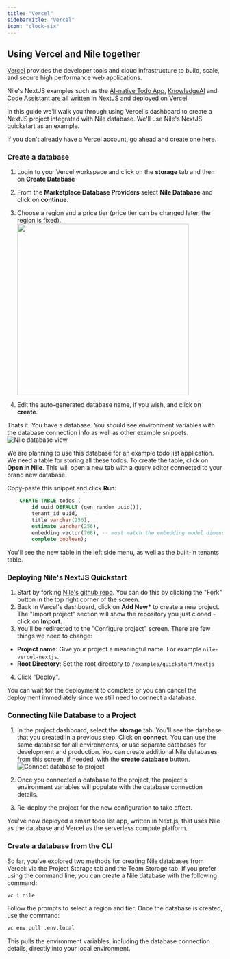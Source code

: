 ```yaml
---
title: "Vercel"
sidebarTitle: "Vercel"
icon: "clock-six"
---
```


## Using Vercel and Nile together

[Vercel](https://vercel.com) provides the developer tools and cloud infrastructure to build, scale, and secure high performance web applications.

Nile's NextJS examples such as the [AI-native Todo App](https://www.thenile.dev/templates/AI-Native%20multi-tenant%20SaaS%20with%20Nile%20and%20NextJS),
[KnowledgeAI](https://www.thenile.dev/templates/KnowledgeAI%20-%20PDF%20search%20assistant%20for%20your%20organization)
and [Code Assistant](https://www.thenile.dev/templates/Autonomous%20Code%20Assistant%20-%20Code%20more%2C%20type%20less) are all written in NextJS and deployed on Vercel.

In this guide we'll walk you through using Vercel's dashboard to create a NextJS project integrated with Nile database. We'll use Nile's NextJS quickstart as an example.

If you don't already have a Vercel account, go ahead and create one [here](https://vercel.com/).

### Create a database

1. Login to your Vercel workspace and click on the **storage** tab and then on **Create Database**
2. From the **Marketplace Database Providers** select **Nile Database** and click on **continue**.
3. Choose a region and a price tier (price tier can be changed later, the region is fixed). <Image src="image/create_database.png" width="400" height="400"/>

4. Edit the auto-generated database name, if you wish, and click on **create**.

Thats it. You have a database. You should see environment variables with the database connection info as well as other example snippets.
![Nile database view](/blog/2024-11-28-nile-vercel/database_env_vars.png)

We are planning to use this database for an example todo list application. We need a table for storing all these todos.
To create the table, click on **Open in Nile**. This will open a new tab with a query editor connected to your brand new database.

Copy-paste this snippet and click **Run**:

```sql
    CREATE TABLE todos (
        id uuid DEFAULT (gen_random_uuid()),
        tenant_id uuid,
        title varchar(256),
        estimate varchar(256),
        embedding vector(768), -- must match the embedding model dimension
        complete boolean);
```

You'll see the new table in the left side menu, as well as the built-in tenants table.

### Deploying Nile's NextJS Quickstart

1. Start by forking [Nile's github repo](https://github.com/niledatabase/niledatabase). You can do this by clicking the "Fork" button in the top right corner of the screen.
2. Back in Vercel's dashboard, click on **Add New\*** to create a new project. The "Import project" section will show the repository you just cloned - click on **Import**.
3. You'll be redirected to the "Configure project" screen. There are few things we need to change:

- **Project name**: Give your project a meaningful name. For example `nile-vercel-nextjs`.
- **Root Directory**: Set the root directory to `/examples/quickstart/nextjs`

4. Click "Deploy".

You can wait for the deployment to complete or you can cancel the deployment immediately since we still need to connect a database.

### Connecting Nile Database to a Project

1. In the project dashboard, select the **storage** tab. You'll see the database that you created in a previous step. Click on **connect**.
   You can use the same database for all environments, or use separate databases for development and production. You can create additional Nile databases from this screen, if needed, with the **create database** button. ![Connect database to project](/blog/2024-11-28-nile-vercel/connect_project_to_db.png)

2. Once you connected a database to the project, the project's environment variables will populate with the database connection details.
3. Re-deploy the project for the new configuration to take effect.

You've now deployed a smart todo list app, written in Next.js, that uses Nile as the database and Vercel as the serverless compute platform.

### Create a database from the CLI

So far, you've explored two methods for creating Nile databases from Vercel: via the Project Storage tab and the Team Storage tab.
If you prefer using the command line, you can create a Nile database with the following command:

```bash
vc i nile
```

Follow the prompts to select a region and tier. Once the database is created, use the command:

```bash
vc env pull .env.local
```

This pulls the environment variables, including the database connection details, directly into your local environment.
